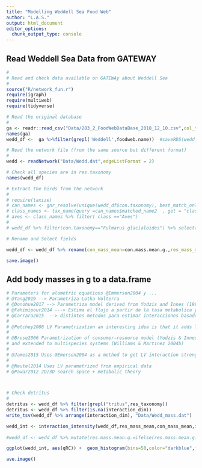 ```yaml
---
title: "Modelling Weddell Sea Food Web"
author: "L.A.S."
output: html_document
editor_options: 
  chunk_output_type: console
---
```


## Read Weddell Sea Data from GATEWAY 

```r


#
# Read and check data available on GATEWAy about Weddell Sea
#
source("R/network_fun.r")
require(igraph)
require(multiweb)
require(tidyverse)

# Read the original database
#
ga <- readr::read_csv("Data/283_2_FoodWebDataBase_2018_12_10.csv",col_types = "icccccccccccccddddddccccccccddddddcddccddciicc")
names(ga)
wedd_df <-  ga %>%filter(grepl('Weddell',foodweb.name))  #saveRDS(wedd_df, "Data/wedd_df.rds")

# Read the network file (from the same source but different format)
#
wedd <- readNetwork("Data/Wedd.dat",edgeListFormat = 2)

# Check all species are in res.taxonomy 
names(wedd_df)

# Extract the birds from the network
#
# require(taxize)
# can_names <- gnr_resolve(unique(wedd_df$con.taxonomy), best_match_only = TRUE, canonical=TRUE)
# class_names <- tax_name(query =can_names$matched_name2  , get = "class", db = "ncbi")
# aves <- class_names %>% filter( class =="Aves")
# 
# wedd_df %>% filter(con.taxonomy=="Fulmarus glacialoides") %>% select(con.mass.mean.g.)

# Rename and Select fields 

wedd_df <- wedd_df %>% rename(con_mass_mean=con.mass.mean.g.,res_mass_mean=res.mass.mean.g.,con_taxonomy=con.taxonomy,res_taxonomy=res.taxonomy,interaction_dim=interaction.dimensionality) %>% select(con_taxonomy,res_taxonomy, con_mass_mean,res_mass_mean,interaction_dim)

save.image()
```


## Add body masses in g to a data.frame

```r

# Parameters for alometric equations @Emmerson2004 y ... 
# @Yang2019 --> Parametriza Lotka Volterra
# @Donohue2017 --> Parametriza model derived from Yodzis and Innes (1992), updated with more recent allometric coefficients
# @Fahimipour2014 ---> Estima el flujo a partir de la tasa metabólica y las densidad de la poblacion
# @Carrara2015  --> distintos metodos para estimar interacciones basados en LV
#
# @Petchey2008 LV Parametrization an interesting idea is that it adds Type 2 functional response to check structural robustness 
#
# @Brose2006 Parametrization of consumer–resource model (Yodzis & Innes 1992) updated with new allometric coefficients (Brown et al. 2004)
# and extended to multispecies systems (Williams & Martinez 2004b)
#
# @James2015 Uses @Emerson2004 as a method to get LV interaction strength using body masses 
#
# @Neutel2014 Uses LV parametrized from empirical data 
# @Pawar2012 2D/3D search space + metabolic theory 



# Check detritus
#
detritus <- wedd_df %>% filter(grepl("tritus",res_taxonomy)) 
detritus <- wedd_df %>% filter(is.na(interaction_dim))
write_tsv(wedd_df %>% arrange(interaction_dim), "Data/Wedd_mass.dat")

wedd_int <- interaction_intensity(wedd_df,res_mass_mean,con_mass_mean,interaction_dim )
  
#wedd_df <- wedd_df %>% mutate(res.mass.mean.g.=ifelse(res.mass.mean.g.==-9.99e+02, 1e-14, res.mass.mean.g.))

ggplot(wedd_int, aes(qRC)) +  geom_histogram(bins=50,color="darkblue",fill="white") + theme_bw() + scale_y_log10() 

ave.image()

``` 


